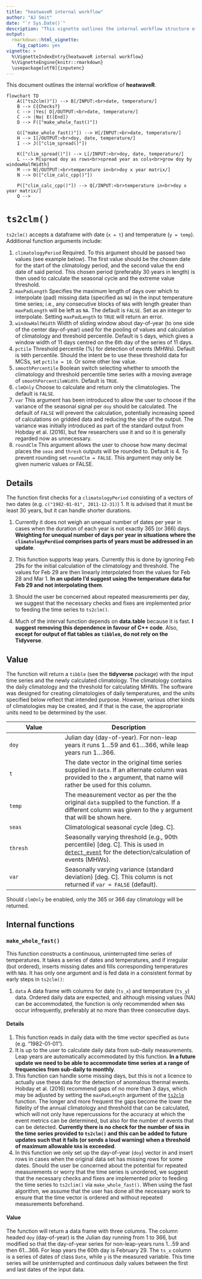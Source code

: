 ```yaml
---
title: "heatwaveR internal workflow"
author: "AJ Smit"
date: "`r Sys.Date()`"
description: "This vignette outlines the internal workflow structure of the heatwaveR package."
output: 
  rmarkdown::html_vignette:
    fig_caption: yes
vignette: >
  %\VignetteIndexEntry{heatwaveR internal workflow}
  %\VignetteEngine{knitr::rmarkdown}
  \usepackage[utf8]{inputenc}
---
```


This document outlines the internal workflow of **heatwaveR**.

```mermaid
flowchart TD
    A(["ts2clm()"]) --> B[/INPUT:<br>date, temperature/]
    B --> C{Checks?}
    C --> |Yes| D[/OUTPUT:<br>date, temperature/]
    C --> |No| E([End])
    D --> F(["make_whole_fast()"])
    
    G(["make_whole_fast()"]) --> H[/INPUT:<br>date, temperature/]
    H --> I[/OUTPUT:<br>doy, date, temperature/]
    I --> J(["clim_spread()"])
    
    K(["clim_spread()"]) --> L[/INPUT:<br>doy, date, temperature/]
    L ---> M[spread doy as rows<br>spread year as cols<br>grow doy by windowHalfWidth]
    M --> N[/OUTPUT:<br>temperature in<br>doy x year matrix/]
    N --> O(["clim_calc_cpp()"])
    
    P(["clim_calc_cpp()"]) --> Q[/INPUT:<br>temperature in<br>doy x year matrix/]
    Q --> 
```

# `ts2clm()`

`ts2clm()` accepts a dataframe with date (`x = t`) and temperature (`y = temp`). Additional function arguments include:

1.  `climatologyPeriod` Required. To this argument should be passed two values (see example below). The first value should be the chosen date for the start of the climatology period, and the second value the end date of said period. This chosen period (preferably 30 years in length) is then used to calculate the seasonal cycle and the extreme value threshold.
2.  `maxPadLength` Specifies the maximum length of days over which to interpolate (pad) missing data (specified as `NA`) in the input temperature time series; i.e., any consecutive blocks of `NA`s with length greater than `maxPadLength` will be left as `NA`. The default is `FALSE`. Set as an integer to interpolate. Setting `maxPadLength` to `TRUE` will return an error.
3.  `windowHalfWidth` Width of sliding window about day-of-year (to one side of the center day-of-year) used for the pooling of values and calculation of climatology and threshold percentile. Default is `5` days, which gives a window width of 11 days centred on the 6th day of the series of 11 days.
4.  `pctile` Threshold percentile (%) for detection of events (MHWs). Default is `90`th percentile. Should the intent be to use these threshold data for MCSs, set `pctile = 10`. Or some other low value.
5.  `smoothPercentile` Boolean switch selecting whether to smooth the climatology and threshold percentile time series with a moving average of `smoothPercentileWidth`. Default is `TRUE`.
6.  `clmOnly` Choose to calculate and return only the climatologies. The default is `FALSE`.
7.  `var` This argument has been introduced to allow the user to choose if the variance of the seasonal signal per `doy` should be calculated. The default of `FALSE` will prevent the calculation, potentially increasing speed of calculations on gridded data and reducing the size of the output. The variance was initially introduced as part of the standard output from Hobday et al. (2016), but few researchers use it and so it is generally regarded now as unnecessary.
8.  `roundClm` This argument allows the user to choose how many decimal places the `seas` and `thresh` outputs will be rounded to. Default is 4. To prevent rounding set `roundClm = FALSE`. This argument may only be given numeric values or FALSE.

## Details

The function first checks for a `climatologyPeriod` consisting of a vectors of two dates (e.g. `c("1982-01-01", 2011-12-31)`) 1. It is advised that it must be least 30 years, but it can handle shorter durations.

1.  Currently it does not weigh an unequal number of dates per year in cases when the duration of each year is not exactly 365 (or 366) days. **Weighting for unequal number of days per year in situations where the `climatologyPerdiod` comprises parts of years must be addressed in an update**.

2.  This function supports leap years. Currently this is done by ignoring Feb 29s for the initial calculation of the climatology and threshold. The values for Feb 29 are then linearly interpolated from the values for Feb 28 and Mar 1. **In an update I'd suggest using the temperature data for Feb 29 and not interpolating them**.

3.  Should the user be concerned about repeated measurements per day, we suggest that the necessary checks and fixes are implemented prior to feeding the time series to `ts2clm()`.

4.  Much of the interval function depends on **data.table** because it is fast. **I suggest removing this dependence in favour of C++ code**. Also, **except for output of flat tables as `tibble`s, do not rely on the Tidyverse**.

## Value

The function will return a `tibble` (see the **tidyverse** package) with the input time series and the newly calculated climatology. The climatology contains the daily climatology and the threshold for calculating MHWs. The software was designed for creating climatologies of daily temperatures, and the units specified below reflect that intended purpose. However, various other kinds of climatologies may be created, and if that is the case, the appropriate units need to be determined by the user.

| Value | Description |
|---------------------|---------------------------------------------------|
| `doy` | Julian day (day-of-year). For non-leap years it runs 1...59 and 61...366, while leap years run 1...366. |
| `t` | The date vector in the original time series supplied in `data`. If an alternate column was provided to the `x` argument, that name will rather be used for this column. |
| `temp` | The measurement vector as per the the original `data` supplied to the function. If a different column was given to the `y` argument that will be shown here. |
| `seas` | Climatological seasonal cycle \[deg. C\]. |
| `thresh` | Seasonally varying threshold (e.g., 90th percentile) \[deg. C\]. This is used in [`detect_event`](http://127.0.0.1:46723/help/library/heatwaveR/help/detect_event) for the detection/calculation of events (MHWs). |
| `var` | Seasonally varying variance (standard deviation) \[deg. C\]. This column is not returned if `var = FALSE` (default). |

Should `clmOnly` be enabled, only the 365 or 366 day climatology will be returned.

## Internal functions

### `make_whole_fast()`

This function constructs a continuous, uninterrupted time series of temperatures. It takes a series of dates and temperatures, and if irregular (but ordered), inserts missing dates and fills corresponding temperatures with `NA`s. It has only one argument and is fed data in a consistent format by early steps in `ts2clm()`:

1.  `data` A data frame with columns for date (`ts_x`) and temperature (`ts_y`) data. Ordered daily data are expected, and although missing values (NA) can be accommodated, the function is only recommended when `NA`s occur infrequently, preferably at no more than three consecutive days.

#### Details

1.  This function reads in daily data with the time vector specified as `Date` (e.g. "1982-01-01").
2.  It is up to the user to calculate daily data from sub-daily measurements. Leap years are automatically accommodated by this function. **In a future update we need to be able to accommodate time series at a range of frequencies from sub-daily to monthly**.
3.  This function can handle some missing days, but this is not a licence to actually use these data for the detection of anomalous thermal events. Hobday et al. (2016) recommend gaps of no more than 3 days, which may be adjusted by setting the `maxPadLength` argument of the [`ts2clm`](http://127.0.0.1:46723/help/library/heatwaveR/help/ts2clm) function. The longer and more frequent the gaps become the lower the fidelity of the annual climatology and threshold that can be calculated, which will not only have repercussions for the accuracy at which the event metrics can be determined, but also for the number of events that can be detected. **Currently there is no check for the number of `NA`s in the time series provided to `ts2clm()` and this can be added to future updates such that it fails (or sends a loud warning) when a threshold of maximum allowable `NA`s is exceeded**.
4.  In this function we only set up the day-of-year (`doy`) vector in and insert rows in cases when the original data set has missing rows for some dates. Should the user be concerned about the potential for repeated measurements or worry that the time series is unordered, we suggest that the necessary checks and fixes are implemented prior to feeding the time series to `ts2clim()` via `make_whole_fast()`. When using the fast algorithm, we assume that the user has done all the necessary work to ensure that the time vector is ordered and without repeated measurements beforehand.

#### Value

The function will return a data frame with three columns. The column headed `doy` (day-of-year) is the Julian day running from 1 to 366, but modified so that the day-of-year series for non-leap-years runs 1...59 and then 61...366. For leap years the 60th day is February 29. The `ts_x` column is a series of dates of class `Date`, while `y` is the measured variable. This time series will be uninterrupted and continuous daily values between the first and last dates of the input data.
